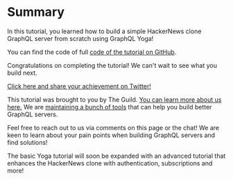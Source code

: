 # Summary

In this tutorial, you learned how to build a simple HackerNews clone GraphQL server from scratch using GraphQL Yoga!

You can find the code of full [code of the tutorial on GitHub](https://github.com/dotansimha/graphql-yoga/tree/v3/examples/hackernews).

Congratulations on completing the tutorial! We can't wait to see what you build next.

[Click here and share your achievement on Twitter!](https://twitter.com/intent/tweet?text=I%20just%20finished%20the%20%23GraphQL%20Yoga%20HackerNews%20clone%20tutorial%20by%20%40TheGuildDev%20https%3A//www.graphql-yoga.com/tutorial)

This tutorial was brought to you by The Guild. [You can learn more about us here.](https://the-guild.dev/about-us) We are [maintaining a bunch of tools](https://the-guild.dev/#platform) that can help you build better GraphQL servers.

Feel free to reach out to us via comments on this page or the chat! We are keen to learn about your pain points when building GraphQL servers and find solutions!

The basic Yoga tutorial will soon be expanded with an advanced tutorial that enhances the HackerNews clone with authentication, subscriptions and more!
